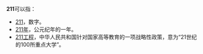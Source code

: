 '''211'''可以指：
* [[211|211]]，数字。
* [[211年|211年]]，公元纪年的一年。
* [[211工程|211工程]]，中华人民共和国针对国家高等教育的一项战略性政策，意为“21世纪的100所重点大学”。
{{disambig|Cat=數字消歧義}}